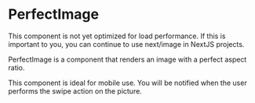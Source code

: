 
<Meta of={PerfectImageStories} />

# PerfectImage

<Alert type='warning'>
  This component is not yet optimized for load performance. If this is important to you, you can continue to use
  next/image in NextJS projects.
</Alert>

PerfectImage is a component that renders an image with a perfect aspect ratio.

This component is ideal for mobile use. You will be notified when the user performs the swipe action on the picture.

<Canvas>
  <div className='h-96 w-96'>
    <Story of={PerfectImageStories.Playground} />
  </div>
</Canvas>

<Controls />
